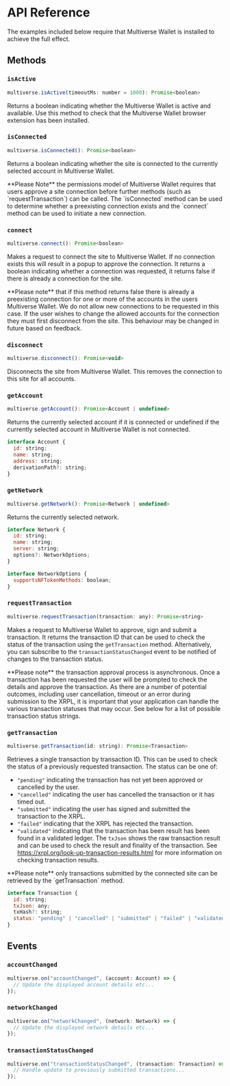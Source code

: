 
# API Reference

<Callout>
  The examples included below require that Multiverse Wallet is installed to
  achieve the full effect.
</Callout>

## Methods

### `isActive`

```js
multiverse.isActive(timeoutMs: number = 1000): Promise<boolean>
```

Returns a boolean indicating whether the Multiverse Wallet is active and available. Use this method to check that the Multiverse Wallet browser extension has been installed.

<ExampleComponent>
  <IsActive />
</ExampleComponent>

### `isConnected`

```js
multiverse.isConnected(): Promise<boolean>
```

Returns a boolean indicating whether the site is connected to the currently selected account in Multiverse Wallet.

<Callout>
  **Please Note** the permissions model of Multiverse Wallet requires that users
  approve a site connection before further methods (such as
  `requestTransaction`) can be called. The `isConnected` method can be used to
  determine whether a preexisting connection exists and the `connect` method can
  be used to initiate a new connection.
</Callout>

<ExampleComponent>
  <IsConnected />
</ExampleComponent>

### `connect`

```js
multiverse.connect(): Promise<boolean>
```

Makes a request to connect the site to Multiverse Wallet. If no connection exists this will result in a popup to approve the connection. It returns a boolean indicating whether a connection was requested, it returns false if there is already a connection for the site.

<Callout>
  **Please note** that if this method returns false there is already a
  preexisting connection for one or more of the accounts in the users Multiverse
  Wallet. We do not allow new connections to be requested in this case. If the
  user wishes to change the allowed accounts for the connection they must first
  disconnect from the site. This behaviour may be changed in future based on
  feedback.
</Callout>

<ExampleComponent>
  <Connect />
</ExampleComponent>

### `disconnect`

```js
multiverse.disconnect(): Promise<void>
```

Disconnects the site from Multiverse Wallet. This removes the connection to this site for all accounts.

<ExampleComponent>
  <Disconnect />
</ExampleComponent>

### `getAccount`

```js
multiverse.getAccount(): Promise<Account | undefined>
```

Returns the currently selected account if it is connected or undefined if the currently selected account in Multiverse Wallet is not connected.

```js
interface Account {
  id: string;
  name: string;
  address: string;
  derivationPath?: string;
}
```

<ExampleComponent>
  <GetAccount />
</ExampleComponent>

### `getNetwork`

```js
multiverse.getNetwork(): Promise<Network | undefined>
```

Returns the currently selected network.

```js
interface Network {
  id: string;
  name: string;
  server: string;
  options?: NetworkOptions;
}

interface NetworkOptions {
  supportsNFTokenMethods: boolean;
}
```

<ExampleComponent>
  <GetNetwork />
</ExampleComponent>

### `requestTransaction`

```js
multiverse.requestTransaction(transaction: any): Promise<string>
```

Makes a request to Multiverse Wallet to approve, sign and submit a transaction. It returns the transaction ID that can be used to check the status of the transaction using the `getTransaction` method. Alternatively, you can subscribe to the `transactionStatusChanged` event to be notified of changes to the transaction status. 

<Callout>
  **Please note** the transaction approval process is asynchronous. Once a transaction has been requested the user will be prompted to check the details and approve the transaction. As there are a number of potential outcomes, including user cancellation, timeout or an error during submission to the XRPL, it is important that your application can handle the various transaction statuses that may occur. See below for a list of possible transaction status strings.
</Callout>

<ExampleComponent>
  <RequestTransaction />
</ExampleComponent>

### `getTransaction`

```js
multiverse.getTransaction(id: string): Promise<Transaction>
```

Retrieves a single transaction by transaction ID. This can be used to check the status of a previously requested transaction. The status can be one of:

- `"pending"` indicating the transaction has not yet been approved or cancelled by the user.
- `"cancelled"` indicating the user has cancelled the transaction or it has timed out.
- `"submitted"` indicating the user has signed and submitted the transaction to the XRPL.
- `"failed"` indicating that the XRPL has rejected the transaction.
- `"validated"` indicating that the transaction has been result has been found in a validated ledger. The `txJson` shows the raw transaction result and can be used to check the result and finality of the transaction. See https://xrpl.org/look-up-transaction-results.html for more information on checking transaction results.

<Callout>
  **Please note** only transactions submitted by the connected site can be
  retrieved by the `getTransaction` method.
</Callout>

```js
interface Transaction {
  id: string;
  txJson: any;
  txHash?: string;
  status: "pending" | "cancelled" | "submitted" | "failed" | "validated";
}
```

## Events

### `accountChanged`

```js
multiverse.on("accountChanged", (account: Account) => {
  // Update the displayed account details etc...
});
```

<ExampleComponent>
  <AccountChanged />
</ExampleComponent>

### `networkChanged`

```js
multiverse.on("networkChanged", (network: Network) => {
  // Update the displayed network details etc...
});
```

<ExampleComponent>
  <NetworkChanged />
</ExampleComponent>

### `transactionStatusChanged`

```js
multiverse.on("transactionStatusChanged", (transaction: Transaction) => {
  // Handle update to previously submitted transactions...
});
```

<ExampleComponent>
  <TransactionStatusChanged />
</ExampleComponent>
